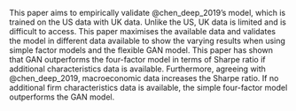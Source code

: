 <!-- # Conclusion -->

This paper aims to empirically validate @chen_deep_2019's
model, which is trained on the US data with UK data.
Unlike the US, UK data is limited and is difficult to
access. This paper maximises the available data and
validates the model in different data available to show the
varying results when using simple factor models and the
flexible GAN model. This paper has shown that GAN
outperforms the four-factor model in terms of Sharpe ratio
if additional characteristics data is available.
Furthermore, agreeing with @chen_deep_2019, macroeconomic
data increases the Sharpe ratio. 
If no additional firm characteristics data is available, the
simple four-factor model outperforms the GAN model.
